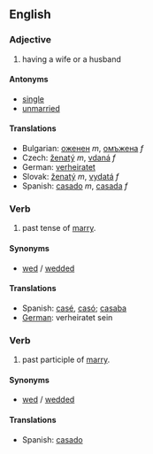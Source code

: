 ==English==

===Adjective===

# having a wife or a husband

====Antonyms====
*[[single]]
*[[unmarried]]

====Translations====

*Bulgarian: [[оженен]] ''m'', [[омъжена]] ''f''
*Czech: [[ženatý]] ''m'', [[vdaná]] ''f''
*German: [[verheiratet]]
*Slovak: [[ženatý]] ''m'', [[vydatá]] ''f''
*Spanish: [[casado]] ''m'', [[casada]] ''f''

===Verb===

# past tense of [[marry]].

====Synonyms====
*[[wed]] / [[wedded]]

====Translations====
*Spanish: [[casé]], [[casó]]; [[casaba]]
*[[German]]: verheiratet sein

===Verb===

# past participle of [[marry]].

====Synonyms====
*[[wed]] / [[wedded]]

====Translations====
*Spanish: [[casado]]